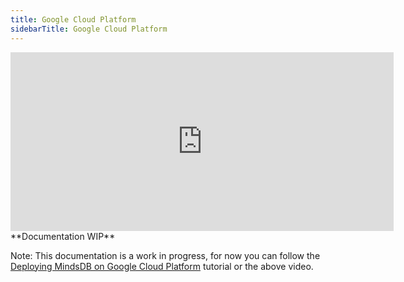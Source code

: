 ```yaml
---
title: Google Cloud Platform
sidebarTitle: Google Cloud Platform
---
```


<iframe
  className="w-full h-96"
  width="613"
  height="286"
  src="https://www.youtube.com/embed/WLdb7UNi4bk"
  title="Connect using Tableau"
  frameborder="0"
  allow="accelerometer; autoplay; clipboard-write; encrypted-media; gyroscope; picture-in-picture"
  allowfullscreen
></iframe>

<Warning> 
**Documentation WIP**

Note: This documentation is a work in progress, for now you can follow the
[Deploying MindsDB on Google Cloud Platform](https://community.ops.io/rutamhere/deploying-mindsdb-on-google-cloud-platform-41h9)
tutorial or the above video.

</Warning>
